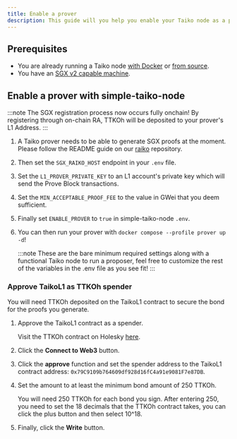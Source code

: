 ```yaml
---
title: Enable a prover
description: This guide will you help you enable your Taiko node as a prover.
---
```



## Prerequisites

- You are already running a Taiko node [with Docker](/guides/run-a-taiko-node-with-docker) or [from source](/guides/build-a-taiko-node-from-source).
- You have an [SGX v2 capable machine](https://github.com/ayeks/SGX-hardware#hardware-with-sgx2-support).

## Enable a prover with simple-taiko-node

:::note
The SGX registration process now occurs fully onchain! By registering through on-chain RA, TTKOh will be deposited to your prover's L1 Address.
:::

<Steps>

1. A Taiko prover needs to be able to generate SGX proofs at the moment. Please follow the README guide on our [raiko](https://github.com/taikoxyz/raiko/blob/main/docs/README_Docker_and_RA.md) repository.

2. Then set the `SGX_RAIKO_HOST` endpoint in your `.env` file.

3. Set the `L1_PROVER_PRIVATE_KEY` to an L1 account's private key which will send the Prove Block transactions.

4. Set the `MIN_ACCEPTABLE_PROOF_FEE` to the value in GWei that you deem sufficient.

5. Finally set `ENABLE_PROVER` to `true` in simple-taiko-node `.env`.

6. You can then run your prover with `docker compose --profile prover up -d`!

   :::note
   These are the bare minimum required settings along with a functional Taiko node to run a proposer, feel free to customize the rest of the variables in the .env file as you see fit!
   :::

</Steps>

### Approve TaikoL1 as TTKOh spender

You will need TTKOh deposited on the TaikoL1 contract to secure the bond for the proofs you generate.

<Steps>

1. Approve the TaikoL1 contract as a spender.

   Visit the TTKOh contract on Holesky [here](https://holesky.etherscan.io/address/0x6490E12d480549D333499236fF2Ba6676C296011#writeProxyContract).

2. Click the **Connect to Web3** button.

3. Click the **approve** function and set the spender address to the TaikoL1 contract address: `0x79C9109b764609df928d16fC4a91e9081F7e87DB`.

4. Set the amount to at least the minimum bond amount of 250 TTKOh.

   You will need 250 TTKOh for each bond you sign. After entering 250, you need to set the 18 decimals that the TTKOh contract takes, you can click the plus button and then select 10^18.

5. Finally, click the **Write** button.

</Steps>
